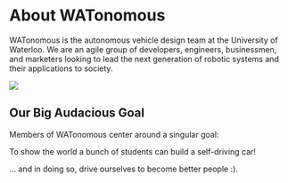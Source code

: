 # About WATonomous

WATonomous is the autonomous vehicle design team at the University of Waterloo. We are an agile group of developers, engineers, businessmen, and marketers looking to lead the next generation of robotic systems and their applications to society. 

![](../public/assets/about/WATO_Animation_Background.png)
## Our Big Audacious Goal
Members of WATonomous center around a singular goal: 

 
<Callout>
  To show the world a bunch of students can build a self-driving car!
</Callout>

... and in doing so, drive ourselves to become better people :).

